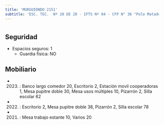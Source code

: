 ```yaml
---
title: 'MURGUIONDO 2151'
subtitle: 'ESC. TEC.  Nº 20 DE 20 - IFTS Nº 04 - CFP N° 36 "Polo Mataderos"'
---
```


#


## Seguridad

*  Espacios seguros: 1 
    + Guardia física: NO





## Mobiliario

*  (2023) : Banco largo comedor 20, Escritorio 2, Estación movil cooperadoras 1, Mesa pupitre doble 30, Mesa usos múltiples 10, Pizarrón 2, Silla escolar 62 

*  (2022) : Escritorio 2, Mesa pupitre doble 38, Pizarrón 2, Silla escolar 78 

*  (2021) : Mesa trabajo estante 10, Varios 20 



